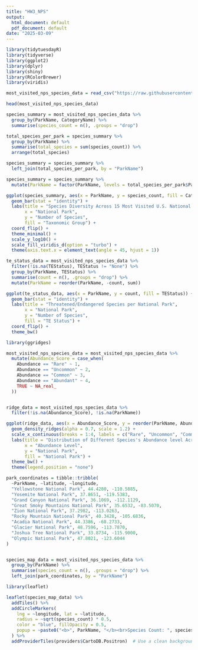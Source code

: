 ```yaml
---
title: "HW3_NPS"
output:
  html_document: default
  pdf_document: default
date: "2025-03-09"
---
```


```r
library(tidytuesdayR)  
library(tidyverse)      
library(ggplot2)
library(dplyr)
library(shiny)
library(RColorBrewer)
library(viridis)

most_visited_nps_species_data = read_csv("https://raw.githubusercontent.com/rfordatascience/tidytuesday/main/data/2024/2024-10-08/most_visited_nps_species_data.csv")

head(most_visited_nps_species_data)

```

```r
species_summary = most_visited_nps_species_data %>%
  group_by(ParkName, CategoryName) %>%
  summarise(species_count = n(), .groups = "drop")

total_species_per_park = species_summary %>%
  group_by(ParkName) %>%
  summarise(total_species = sum(species_count)) %>%
  arrange(total_species)

species_summary = species_summary %>%
  left_join(total_species_per_park, by = "ParkName")

species_summary = species_summary %>%
  mutate(ParkName = factor(ParkName, levels = total_species_per_park$ParkName))

ggplot(species_summary, aes(x = ParkName, y = species_count, fill = CategoryName)) +
  geom_bar(stat = "identity") +
  labs(title = "Species Diversity Across 15 Most Visited U.S. National Parks",
       x = "National Park", 
       y = "Number of Species",
       fill = "Taxonomic Group") +
  coord_flip() +
  theme_minimal() +
  scale_y_log10() +
  scale_fill_viridis_d(option = "turbo") +
  theme(axis.text.x = element_text(angle = 45, hjust = 1))


```

```r
te_status_data = most_visited_nps_species_data %>%
  filter(!is.na(TEStatus), TEStatus != "None") %>%
  group_by(ParkName, TEStatus) %>%
  summarise(count = n(), .groups = "drop") %>%
  mutate(ParkName = reorder(ParkName, -count, sum))

ggplot(te_status_data, aes(x = ParkName, y = count, fill = TEStatus)) +
  geom_bar(stat = "identity") +
  labs(title = "Threatened/Endangered Species per National Park",
       x = "National Park",
       y = "Number of Species",
       fill = "TE Status") +
  coord_flip() +
  theme_bw()

```

```r
library(ggridges)

most_visited_nps_species_data = most_visited_nps_species_data %>%
  mutate(Abundance_Score = case_when(
    Abundance == "Rare" ~ 1,
    Abundance == "Uncommon" ~ 2,
    Abundance == "Common" ~ 3,
    Abundance == "Abundant" ~ 4,
    TRUE ~ NA_real_  
  ))


ridge_data = most_visited_nps_species_data %>%
  filter(!is.na(Abundance_Score), !is.na(ParkName))

ggplot(ridge_data, aes(x = Abundance_Score, y = reorder(ParkName, Abundance_Score, median), fill = ParkName)) +
  geom_density_ridges(alpha = 0.7, scale = 1.2) +
  scale_x_continuous(breaks = 1:4, labels = c("Rare", "Uncommon", "Common", "Abundant")) +
  labs(title = "Distribution of Different Species's Abundance level Across National Parks",
       x = "Abundance Level",
       y = "National Park",
       fill = "National Park") +
  theme_bw() + 
  theme(legend.position = "none")

```
```r
park_coordinates = tibble::tribble(
  ~ParkName, ~latitude, ~longitude,
  "Yellowstone National Park", 44.4280, -110.5885,
  "Yosemite National Park", 37.8651, -119.5383,
  "Grand Canyon National Park", 36.1069, -112.1129,
  "Great Smoky Mountains National Park", 35.6532, -83.5070,
  "Zion National Park", 37.2982, -113.0263,
  "Rocky Mountain National Park", 40.3428, -105.6836,
  "Acadia National Park", 44.3386, -68.2733,
  "Glacier National Park", 48.7596, -113.7870,
  "Joshua Tree National Park", 33.8734, -115.9000,
  "Olympic National Park", 47.8021, -123.6044
)


species_map_data = most_visited_nps_species_data %>%
  group_by(ParkName) %>%
  summarise(species_count = n(), .groups = "drop") %>%
  left_join(park_coordinates, by = "ParkName")

library(leaflet)

leaflet(species_map_data) %>%
  addTiles() %>%
  addCircleMarkers(
    lng = ~longitude, lat = ~latitude, 
    radius = ~sqrt(species_count) * 0.5,
    color = "blue", fillOpacity = 0.5,
    popup = ~paste0("<b>", ParkName, "</b><br>Species Count: ", species_count)
  ) %>%
  addProviderTiles(providers$CartoDB.Positron)  # Use a clean background map

```

